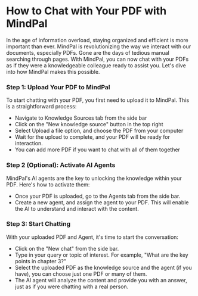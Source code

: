 # How to Chat with Your PDF with MindPal
In the age of information overload, staying organized and efficient is more important than ever. MindPal is revolutionizing the way we interact with our documents, especially PDFs. Gone are the days of tedious manual searching through pages. With MindPal, you can now chat with your PDFs as if they were a knowledgeable colleague ready to assist you. Let's dive into how MindPal makes this possible.

### Step 1: Upload Your PDF to MindPal
To start chatting with your PDF, you first need to upload it to MindPal. This is a straightforward process:

- Navigate to Knowledge Sources tab from the side bar
- Click on the "New knowledge source" button in the top right
- Select Upload a file option, and choose the PDF from your computer
- Wait for the upload to complete, and your PDF will be ready for interaction.
- You can add more PDF if you want to chat with all of them together


### Step 2 (Optional): Activate AI Agents
MindPal's AI agents are the key to unlocking the knowledge within your PDF. Here's how to activate them:

- Once your PDF is uploaded, go to the Agents tab from the side bar.
- Create a new agent, and assign the agent to your PDF. This will enable the AI to understand and interact with the content.


### Step 3: Start Chatting
With your uploaded PDF and Agent, it's time to start the conversation:

- Click on the "New chat" from the side bar.
- Type in your query or topic of interest. For example, "What are the key points in chapter 3?"
- Select the uploaded PDF as the knowledge source and the agent (if you have), you can choose just one PDF or many of them.
- The AI agent will analyze the content and provide you with an answer, just as if you were chatting with a real person.



<PageFooter />


